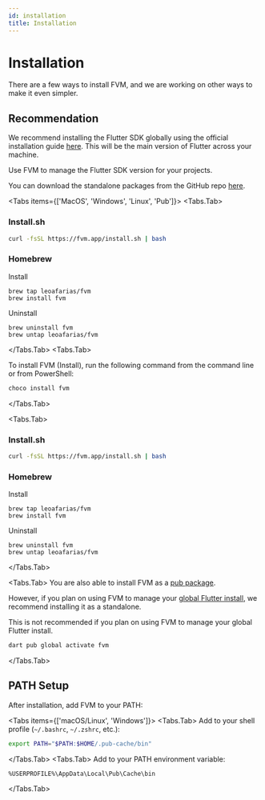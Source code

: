 ```yaml
---
id: installation
title: Installation
---
```



# Installation

There are a few ways to install FVM, and we are working on other ways to make it even simpler.

## Recommendation

We recommend installing the Flutter SDK globally using the official installation guide [here](https://docs.flutter.dev/get-started/install). This will be the main version of Flutter across your machine.

Use FVM to manage the Flutter SDK version for your projects.

You can download the standalone packages from the GitHub repo [here](https://github.com/leoafarias/fvm/releases).

<Tabs items={['MacOS', 'Windows', 'Linux', 'Pub']}>
  <Tabs.Tab>
### Install.sh

```bash
curl -fsSL https://fvm.app/install.sh | bash
```

### Homebrew

Install

```
brew tap leoafarias/fvm
brew install fvm
```

Uninstall

```
brew uninstall fvm
brew untap leoafarias/fvm
```

  </Tabs.Tab>
  <Tabs.Tab>

To install FVM (Install), run the following command from the command line or from PowerShell:

```bash
choco install fvm
```

  </Tabs.Tab>

  <Tabs.Tab>
### Install.sh

```bash
curl -fsSL https://fvm.app/install.sh | bash
```

### Homebrew

Install

```
brew tap leoafarias/fvm
brew install fvm
```

Uninstall

```
brew uninstall fvm
brew untap leoafarias/fvm
```

</Tabs.Tab>

<Tabs.Tab>
You are also able to install FVM as a [pub package](https://pub.dev/packages/fvm).

However, if you plan on using FVM to manage your [global Flutter install](/documentation/guides/global-configuration), we recommend installing it as a standalone.

<Callout type="warning">
  This is not recommended if you plan on using FVM to manage your global Flutter install.
</Callout>

```bash
dart pub global activate fvm
```

</Tabs.Tab>
</Tabs>

## PATH Setup

After installation, add FVM to your PATH:

<Tabs items={['macOS/Linux', 'Windows']}>
  <Tabs.Tab>
Add to your shell profile (`~/.bashrc`, `~/.zshrc`, etc.):

```bash
export PATH="$PATH:$HOME/.pub-cache/bin"
```

  </Tabs.Tab>
  <Tabs.Tab>
Add to your PATH environment variable:

```
%USERPROFILE%\AppData\Local\Pub\Cache\bin
```

  </Tabs.Tab>
</Tabs>